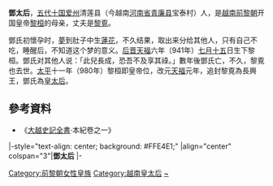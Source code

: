 {{東亞女性歷史人物
|名稱 =邓太后
|身份 =
|國家 =越南前黎朝
|屆數 =
|最高職務 =
|前任 = 
|繼任 = 
|畫像=
|說明=
|姓=邓
|名=
|姓名=
|字=
|官職 =
|封爵 =
|职业 =
|位號=
|位階
|御稱號 =<!--日本皇族之稱號-->
|宮號1 =<!--日本皇族之宮號-->
|宮號2 =<!--朝鮮王族之宮號-->
|封地 =
|神號 =
|尊號 =
|族裔 = 
|旗籍 =<!--清朝旗人專用-->
|氏族 =
|府邸 =
|世系 = 
|初名 =
|乳名 =<!--日本、朝鮮、琉球以外人物用-->
|幼名 =<!--日本人用-->
|兒名 =<!--朝鮮人用-->
|童名 =<!--琉球人用-->
|小字=
|號=
|法號=
|院號=
|其他名號=
|出生年=
|出生地=
|婚年=
|逝世年=
|逝世地=
|諡號=
|墳墓=
|父親=
|嫡母=
|母親=
|夫=[[黎覔|黎覔]]
|婚姻名份=
|夫之父=
|夫之母=
|夫之嫡母=
|兄弟=
|姊妹=
|嫡兄弟=
|嫡姊妹=
|庶兄弟=
|庶姊妹=
|同胞兄弟=
|同胞姊妹=
|異母兄弟=
|異母姊妹=
|異父兄弟=
|異父姊妹=
|繼兄弟=
|繼姊妹=
|子=[[黎桓|黎桓]]
|女=
|養子=
|養女=
|繼女=
|其他親屬 =
|經歷 = 
|著作 =
|注釋=
}}
'''鄧太后'''，[[五代十国|五代十国]][[爱州|爱州]]清莲县（今越南[[河南省_(越南)|河南省]][[青廉县|青廉县]]宝泰村）人，是[[越南|越南]][[前黎朝|前黎朝]]开国皇帝[[黎桓|黎桓]]的母亲，丈夫是[[黎覔|黎覔]]。

鄧氏初懷孕时，[[夢|夢]]到肚子中生[[蓮花|蓮花]]，不久结果，取出来分给其他人，只有自己不吃，睡醒后，不知道这个梦的意义。[[后晋|后晋]][[天福_(后晋)|天福]]六年（941年）[[七月十五|七月十五]]日生下黎桓。鄧氏对其他人说：「此兒長成，恐吾不及享其祿。」數年後鄧氏亡，不久，黎覔也去世。[[太平_(丁朝)|太平]]十一年（980年）黎桓即皇帝位，改元[[天福_(前黎朝)|天福]]元年，追封黎覔為長興王，鄧氏為[[皇太后|皇太后]]。

== 參考資料 ==
* 《[[大越史記全書|大越史記全書]]·本紀卷之一》

{{start box}}
|-style="text-align: center; background: #FFE4E1;"
|align="center" colspan="3"|'''鄧太后'''
|-
{{s-before|[[杨云娥|太后杨氏]]}} 
{{s-title|[[越南皇太后列表|越南前黎朝皇太后]]|（追尊）}} 
{{s-after|[[興國廣聖太后|興國廣聖太后]]|}} 
{{end box}}

{{丁朝、前黎朝及李朝皇后}}

[[Category:前黎朝女性皇族|Category:前黎朝女性皇族]]
[[Category:越南皇太后|Category:越南皇太后]]
[[Category:邓姓|~]]